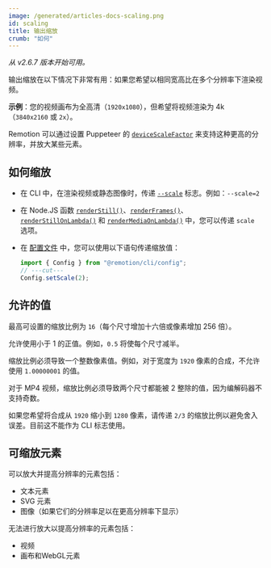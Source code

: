```yaml
---
image: /generated/articles-docs-scaling.png
id: scaling
title: 输出缩放
crumb: "如何"
---
```


_从 v2.6.7 版本开始可用。_

输出缩放在以下情况下非常有用：如果您希望以相同宽高比在多个分辨率下渲染视频。

**示例**：您的视频画布为全高清（`1920x1080`），但希望将视频渲染为 4k（`3840x2160` 或 `2x`）。

Remotion 可以通过设置 Puppeteer 的 [`deviceScaleFactor`](https://puppeteer.github.io/puppeteer/docs/puppeteer.viewport.devicescalefactor) 来支持这种更高的分辨率，并放大某些元素。

## 如何缩放

- 在 CLI 中，在渲染视频或静态图像时，传递 [`--scale`](/docs/cli/render#--scale) 标志。例如：`--scale=2`

- 在 Node.JS 函数 [`renderStill()`](/docs/renderer/render-still#scale)、[`renderFrames()`](/docs/renderer/render-frames#scale)、[`renderStillOnLambda()`](/docs/lambda/renderstillonlambda) 和 [`renderMediaOnLambda()`](/docs/lambda/rendermediaonlambda) 中，您可以传递 `scale` 选项。

- 在 [配置文件](/docs/config) 中，您可以使用以下语句传递缩放值：

  ```ts twoslash
  import { Config } from "@remotion/cli/config";
  // ---cut---
  Config.setScale(2);
  ```

## 允许的值

最高可设置的缩放比例为 `16`（每个尺寸增加十六倍或像素增加 256 倍）。

允许使用小于 1 的正值。例如，`0.5` 将使每个尺寸减半。

缩放比例必须导致一个整数像素值。例如，对于宽度为 `1920` 像素的合成，不允许使用 `1.00000001` 的值。

对于 MP4 视频，缩放比例必须导致两个尺寸都能被 2 整除的值，因为编解码器不支持奇数。

如果您希望将合成从 `1920` 缩小到 `1280` 像素，请传递 `2/3` 的缩放比例以避免舍入误差。目前这不能作为 CLI 标志使用。

## 可缩放元素

可以放大并提高分辨率的元素包括：

- 文本元素
- SVG 元素
- 图像（如果它们的分辨率足以在更高分辨率下显示）




无法进行放大以提高分辨率的元素包括：

- 视频
- 画布和WebGL元素


